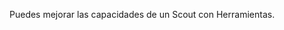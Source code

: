 Puedes mejorar las capacidades de un Scout con Herramientas.

<CardGroup cols={1}>
  <Card title="🧠 Herramienta de Almacén de Datos" href="/agent/tools/datastore-tool" />
  <Card title="📄 Herramienta de Formulario" href="/agent/tools/form-tool" />
  <Card title="🛜 Herramienta HTTP" href="/agent/tools/http-tool" />
  <Card title="🙋 Herramienta de Solicitar Humano" href="/agent/tools/request-human-tool" />
  <Card
    title="✅ Herramienta de Marcar como Resuelto"
    href="/agent/tools/mark-as-resolved-tool"
  />
  <Card
    title="🎯 Herramienta de Generación de Leads (⚠️ obsoleta)"
    href="/agent/tools/lead-generation-tool"
  />
</CardGroup>
